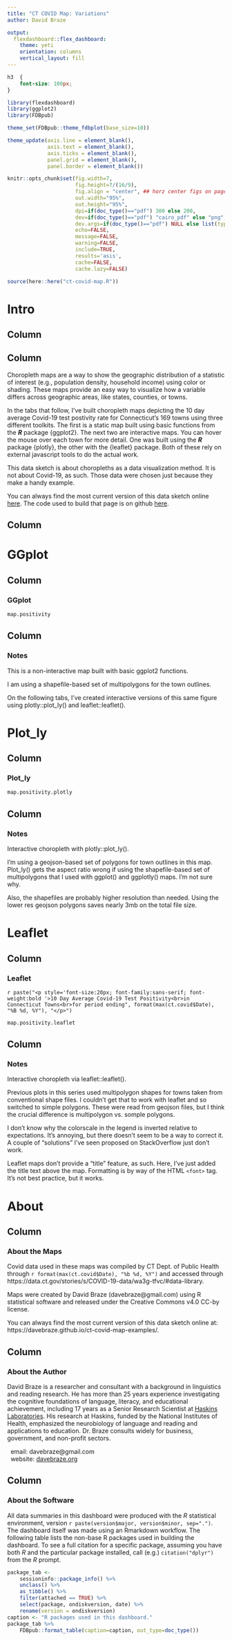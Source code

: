 ```yaml
---
title: "CT COVID Map: Variations"
author: David Braze

output: 
  flexdashboard::flex_dashboard:
    theme: yeti
    orientation: columns
    vertical_layout: fill
---
```


```css

h3  {
	font-size: 100px;
}

```

```r

library(flexdashboard)
library(ggplot2)
library(FDBpub)

theme_set(FDBpub::theme_fdbplot(base_size=10))

theme_update(axis.line = element_blank(),
             axis.text = element_blank(),
             axis.ticks = element_blank(),
             panel.grid = element_blank(),
             panel.border = element_blank())

knitr::opts_chunk$set(fig.width=7,
                      fig.height=7/(16/9),
                      fig.align = "center", ## horz center figs on page
                      out.width="95%",
                      out.height="95%", 
                      dpi=if(doc_type()=="pdf") 300 else 200,
                      dev=if(doc_type()=="pdf") "cairo_pdf" else "png", 
                      dev.args=if(doc_type()=="pdf") NULL else list(type="cairo-png"),
                      echo=FALSE,
                      message=FALSE,
                      warning=FALSE,
                      include=TRUE,
                      results='asis',
                      cache=FALSE,
                      cache.lazy=FALSE)

```

```r

source(here::here("ct-covid-map.R"))

```

# Intro

## Column {data-width=333}

## Column {data-width=333}

Choropleth maps are a way to show the geographic distribution of a statistic of interest (e.g., population density, household income) using color or shading. These maps provide an easy way to visualize how a variable differs across geographic areas, like states, counties, or towns.

In the tabs that follow, I've built choropleth maps depicting the 10 day average Covid-19 test postivity rate for Connecticut's 169 towns using three different toolkits. The first is a static map built using basic functions from the ***R*** package {ggplot2}. The next two are interactive maps. You can hover the mouse over each town for more detail. One was built using the ***R*** package {plotly}, the other with the {leaflet} package. Both of these rely on external javascript tools to do the actual work.

This data sketch is about choropleths as a data visualization method. It is not about Covid-19, as such. Those data were chosen just because they make a handy example. 

You can always find the most current version of this data sketch online  [here](https://davebraze.github.io/ct-covid-map-examples/). The code used to build that page is on github [here](https://github.com/davebraze/ct-covid-map-examples).

## Column {data-width=333}


# GGplot

## Column {data-width=750}

### **GGplot**
	
```r

map.positivity

```

## Column {data-width=250}

### **Notes** 

This is a non-interactive map built with basic ggplot2 functions. 

I am using a shapefile-based set of multipolygons for the town outlines. 

On the following tabs, I've created interactive versions of this same figure using plotly::plot_ly() and leaflet::leaflet().

# Plot_ly

## Column {data-width=750}
 
### **Plot_ly** 

```r

map.positivity.plotly

```

## Column {data-width=250}

### **Notes**

Interactive choropleth with plotly::plot_ly(). 

I'm using  a geojson-based set of polygons for town outlines in this map. Plot_ly() gets the aspect ratio wrong if using the shapefile-based set of multipolygons that I used with ggplot() and ggplotly() maps. I'm not sure why.

Also, the shapefiles are probably higher resolution than needed. Using the lower res geojson polygons saves nearly 3mb on the total file size.

# Leaflet

## Column {data-width=750}

### **Leaflet** 

`r paste("<p style='font-size:20px; font-family:sans-serif; font-weight:bold '>10 Day Average Covid-19 Test Positivity<br>in Connecticut Towns<br>for period ending", format(max(ct.covid$Date), "%B %d, %Y"), "</p>") `

```r

map.positivity.leaflet

```

## Column {data-width=250}

### **Notes**

Interactive choropleth via leaflet::leaflet(). 

Previous plots in this series used multipolygon shapes for towns taken from conventional shape files. I couldn't get that to work with leaflet and so switched to simple polygons. These were read from geojson files, but I think the crucial difference is multipolygon vs. somple polygons. 

I don't know why the colorscale in the legend is inverted relative to expectations. It's annoying, but there doesn't seem to be a way to correct it. A couple of "solutions" I've seen proposed on StackOverflow just don't work. 

Leaflet maps don't provide a "title" feature, as such. Here, I've just added the title text above the map. Formatting is by way of the HTML `<font>` tag. It's not best practice, but it works.

# About

## Column {data-width=333}

### About the Maps

Covid data used in these maps was compiled by CT Dept. of Public Health through `r format(max(ct.covid$Date), "%b %d, %Y")` and accessed through https://data.ct.gov/stories/s/COVID-19-data/wa3g-tfvc/#data-library.

Maps were created by David Braze (davebraze@gmail.com) using R statistical software and released under the Creative Commons v4.0 CC-by license.

You can always find the most current version of this data sketch online at: https://davebraze.github.io/ct-covid-map-examples/. 

## Column {data-width=333}

### About the Author

David Braze is a researcher and consultant with a background in linguistics and reading research. He has more than 25 years experience investigating the cognitive foundations of language, literacy, and educational achievement, including 17 years as a Senior Research Scientist at [Haskins Laboratories](https://haskinslabs.org/). His research at Haskins, funded by the National Institutes of Health, emphasized the neurobiology of language and reading and applications to education. Dr. Braze consults widely for business, government, and non-profit sectors. 

|   email: davebraze@gmail.com
|   website: [davebraze.org](https://davebraze.org/ "D. Braze's website")


## Column {data-width=333}

### About the Software

All data summaries in this dashboard were produced with the _R_ statistical environment, version `r paste(version$major, version$minor, sep=".")`. The dashboard itself was made using an Rmarkdown workflow. The following table lists the non-base R packages used in building the dashboard. To see a full citation for a specific package, assuming you have both _R_ and the particular package installed, call (e.g.) `citation("dplyr")` from the _R_ prompt. 

```r

package_tab <-
    sessioninfo::package_info() %>%
    unclass() %>%
    as_tibble() %>%
    filter(attached == TRUE) %>%
    select(package, ondiskversion, date) %>%
    rename(version = ondiskversion)
caption <- "R packages used in this dashboard."
package_tab %>%
    FDBpub::format_table(caption=caption, out_type=doc_type())

```

